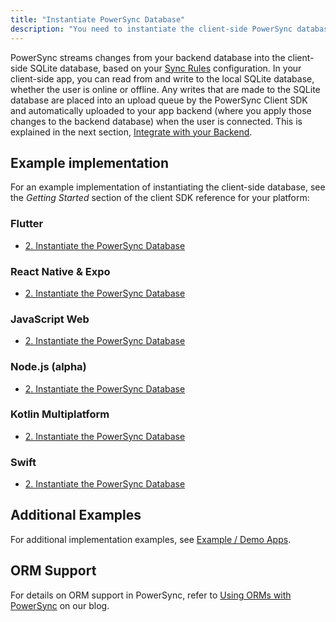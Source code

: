 ```yaml
---
title: "Instantiate PowerSync Database"
description: "You need to instantiate the client-side PowerSync database — this is the core managed local SQLite database."
---
```


PowerSync streams changes from your backend database into the client-side SQLite database, based on your [Sync Rules](/usage/sync-rules) configuration. In your client-side app, you can read from and write to the local SQLite database, whether the user is online or offline. Any writes that are made to the SQLite database are placed into an upload queue by the PowerSync Client SDK and automatically uploaded to your app backend (where you apply those changes to the backend database) when the user is connected. This is explained in the next section, [Integrate with your Backend](/installation/client-side-setup/integrating-with-your-backend).

## Example implementation

For an example implementation of instantiating the client-side database, see the _Getting Started_ section of the client SDK reference for your platform:

### <Icon icon="flutter" iconType="solid" size="24"/> Flutter

* [2\. Instantiate the PowerSync Database](/client-sdk-references/flutter#2-instantiate-the-powersync-database)

### <Icon icon="react" iconType="solid" size="24"/> React Native & Expo

* [2\. Instantiate the PowerSync Database](/client-sdk-references/react-native-and-expo#2-instantiate-the-powersync-database)

### <Icon icon="js" iconType="solid" size="24"/> JavaScript Web

* [2\. Instantiate the PowerSync Database](/client-sdk-references/javascript-web#2-instantiate-the-powersync-database)

### <Icon icon="node-js" iconType="solid" size="24"/> Node.js (alpha)

* [2\. Instantiate the PowerSync Database](/client-sdk-references/node#2-instantiate-the-powersync-database)

### <Icon icon="k" iconType="solid" size="24"/> Kotlin Multiplatform

* [2\. Instantiate the PowerSync Database](/client-sdk-references/kotlin-multiplatform#2-instantiate-the-powersync-database)

### <Icon icon="swift" iconType="solid" size="24"/> Swift

* [2\. Instantiate the PowerSync Database](/client-sdk-references/swift#2-instantiate-the-powersync-database)

## Additional Examples

For additional implementation examples, see [Example / Demo Apps](/resources/demo-apps-example-projects).

## ORM Support

For details on ORM support in PowerSync, refer to [Using ORMs with PowerSync](https://www.powersync.com/blog/using-orms-with-powersync) on our blog.

